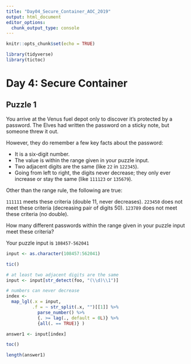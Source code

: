 ```yaml
---
title: "Day04_Secure_Container_AOC_2019"
output: html_document
editor_options: 
  chunk_output_type: console
---
```


```r
knitr::opts_chunk$set(echo = TRUE)

library(tidyverse)
library(tictoc)
```

# Day 4: Secure Container

## Puzzle 1

You arrive at the Venus fuel depot only to discover it's protected by a password. The Elves had written the password on a sticky note, but someone threw it out.

However, they do remember a few key facts about the password:

- It is a six-digit number.
- The value is within the range given in your puzzle input.
- Two adjacent digits are the same (like `22` in `122345`).
- Going from left to right, the digits never decrease; they only ever increase or stay the same (like `111123` or `135679`).

Other than the range rule, the following are true:

`111111` meets these criteria (double 11, never decreases).
`223450` does not meet these criteria (decreasing pair of digits 50).
`123789` does not meet these criteria (no double).

How many different passwords within the range given in your puzzle input meet these criteria?

Your puzzle input is `108457-562041`

```r
input <- as.character(108457:562041)
```


```r

tic()

# at least two adjacent digits are the same
input <- input[str_detect(foo, "(\\d)\\1")]

# numbers can never decrease
index <- 
  map_lgl(.x = input, 
          .f = ~ str_split(.x, "")[[1]] %>% 
            parse_number() %>% 
            {. >= lag(., default = 0L)} %>% 
            {all(. == TRUE)} )

answer1 <- input[index]

toc()

length(answer1)

```

